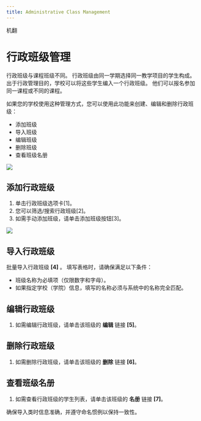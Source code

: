 ```yaml
---
title: Administrative Class Management
---
```



机翻
# 行政班级管理 


 行政班级与课程班级不同。 行政班级由同一学期选择同一教学项目的学生构成。 出于行政管理目的，学校可以将这些学生编入一个行政班级。 他们可以报名参加同一课程或不同的课程。 
 
 如果您的学校使用这种管理方式，您可以使用此功能来创建、编辑和删除行政班级： 
 - 添加班级
 - 导入班级 
 - 编辑班级 
 - 删除班级 
 - 查看班级名册


![](/img/ulearning/admin/classes01.png)

## 添加行政班级

1. 单击行政班级选项卡[1]。
2. 您可以筛选/搜索行政班级[2]。
3. 如需手动添加班级，请单击添加班级按钮[3]。

![](/img/ulearning/admin/classes02.png)
## 导入行政班级 

批量导入行政班级 **[4]** 。 填写表格时，请确保满足以下条件： 
 - 班级名称为必填项（仅限数字和字母）。 
 - 如果指定学校（学院）信息，填写的名称必须与系统中的名称完全匹配。 
 
 ## 编辑行政班级 
 1. 如需编辑行政班级，请单击该班级的 **编辑** 链接 **[5]**。 

 ## 删除行政班级 
 1. 如需删除行政班级，请单击该班级的 **删除** 链接 **[6]**。 

 ## 查看班级名册 
 1. 如需查看行政班级的学生列表，请单击该班级的 **名册** 链接 **[7]**。

<Callout type="info" emoji="ℹ️">
  确保导入类时信息准确，并遵守命名惯例以保持一致性。
</Callout>
